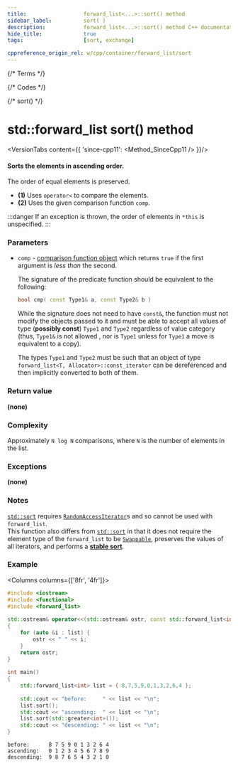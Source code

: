 ```yaml
---
title:					forward_list<...>::sort() method
sidebar_label:			sort( )
description:			forward_list<...>::sort() method C++ documentation
hide_title:				true
tags:					[sort, exchange]

cppreference_origin_rel: w/cpp/container/forward_list/sort
---
```


{/* Terms */}

{/* Codes */}

{/* sort() */}

# std::forward_list sort() method

<VersionTabs content={{
	'since-cpp11': <Method_SinceCpp11 />
}}/>

#### Sorts the elements in **ascending** order.

The order of equal elements is preserved.

 - **(1)** Uses `operator<` to compare the elements.
 - **(2)** Uses the given comparison function `comp`.

:::danger
If an exception is thrown, the order of elements in `*this` is unspecified.
:::

### Parameters

 - `comp` - [comparison function object](/docs/named_req/Compare) which returns `true` if the first argument is *less than* the second.

	The signature of the predicate function should be equivalent to the following:
	```cpp
	bool cmp( const Type1& a, const Type2& b )
	```
	While the signature does not need to have `const&`, the function must not modify the objects passed to it and must be able to accept all values of type (**possibly const**) `Type1` and `Type2` regardless of value category (thus, `Type1&` is not allowed <Since v='cpp11'>, nor is <code>Type1</code> unless for <code>Type1</code> a move is equivalent to a copy</Since>).

	The types `Type1` and `Type2` must be such that an object of type `forward_list<T, Allocator>::const_iterator` can be dereferenced and then implicitly converted to both of them.

### Return value

**(none)**

### Complexity

Approximately `N log N` comparisons, where `N` is the number of elements in the list.

### Exceptions

**(none)**

### Notes

[`std::sort`](#) requires [`RandomAccessIterator`](/named_req/RandomAccessIterator)s and so cannot be used with `forward_list`.  
This function also differs from [`std::sort`](#) in that it does not require the element type of the `forward_list` to be [`Swappable`](/named_req/Swappable), preserves the values of all iterators, and performs a [**stable sort**](#).

### Example

<Columns columns={['8fr', '4fr']}>
<div>

```cpp title='Main.cpp' showLineNumbers
#include <iostream>
#include <functional>
#include <forward_list>
 
std::ostream& operator<<(std::ostream& ostr, const std::forward_list<int>& list)
{
    for (auto &i : list) {
        ostr << " " << i;
    }
    return ostr;
}
 
int main()
{
    std::forward_list<int> list = { 8,7,5,9,0,1,3,2,6,4 };
 
    std::cout << "before:     " << list << "\n";
    list.sort();
    std::cout << "ascending:  " << list << "\n";
    list.sort(std::greater<int>());
    std::cout << "descending: " << list << "\n";
}
```

</div>
<div>

```plaintext title="Output"
before:      8 7 5 9 0 1 3 2 6 4
ascending:   0 1 2 3 4 5 6 7 8 9
descending:  9 8 7 6 5 4 3 2 1 0
```

</div>
</Columns>
